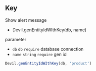 
## Key

Show alert message

- Devil.genEntityIdWIthKey(db, name)

parameter

- `db` `db` `require` database connection
- `name` `string` `require` gen id 

```js filename="Example code"
Devil.genEntityIdWIthKey(db, 'product')
```
